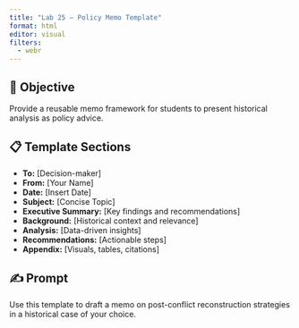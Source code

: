 ```yaml
---
title: "Lab 25 – Policy Memo Template"
format: html
editor: visual
filters:
  - webr
---
```


## 📄 Objective
Provide a reusable memo framework for students to present historical analysis as policy advice.

## 📋 Template Sections
- **To:** [Decision-maker]
- **From:** [Your Name]
- **Date:** [Insert Date]
- **Subject:** [Concise Topic]
- **Executive Summary:** [Key findings and recommendations]
- **Background:** [Historical context and relevance]
- **Analysis:** [Data-driven insights]
- **Recommendations:** [Actionable steps]
- **Appendix:** [Visuals, tables, citations]

## ✍️ Prompt
Use this template to draft a memo on post-conflict reconstruction strategies in a historical case of your choice.



